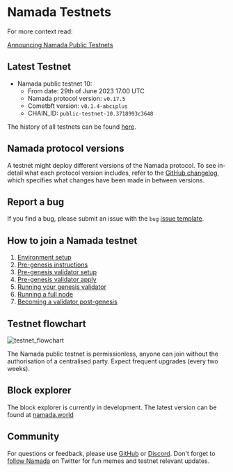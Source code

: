 # Namada Testnets

For more context read:

[Announcing Namada Public Testnets](https://blog.namada.net/announcing-namada-public-testnets/)

## Latest Testnet
- Namada public testnet 10:
  - From date: 29th of June 2023 17.00 UTC
  - Namada protocol version: `v0.17.5`
  - Cometbft version: `v0.1.4-abciplus`
  - CHAIN_ID: `public-testnet-10.3718993c3648`

The history of all testnets can be found [here](./testnets/testnet-history.md).

## Namada protocol versions

A testnet might deploy different versions of the Namada protocol. To see in-detail what each protocol version includes, refer to the [GitHub changelog](https://github.com/anoma/namada/tree/main/.changelog), which specifies what changes have been made in between versions.

## Report a bug

If you find a bug, please submit an issue with the `bug` [issue template](https://github.com/anoma/namada/issues/new/choose).

## How to join a Namada testnet

1. [Environment setup](./testnets/environment-setup.md)
2. [Pre-genesis instructions](./testnets/pre-genesis.md)
3. [Pre-genesis validator setup](../../validators/genesis-validator-setup.md)
4. [Pre-genesis validator apply](./testnets/genesis-validator-apply.md)
5. [Running your genesis validator](../../validators/run-your-genesis-validator.md)
6. [Running a full node](../../ledger/running-a-full-node.md)
7. [Becoming a validator post-genesis](./testnets/post-genesis-validator.md)

## Testnet flowchart
![testnet_flowchart](/images/testnet_flowchart.png)

The Namada public testnet is permissionless, anyone can join without the authorisation of a centralised party. Expect frequent upgrades (every two weeks).

## Block explorer

The block explorer is currently in development. The latest version can be found at [namada.world](https://namada.world/)

## Community

For questions or feedback, please use [GitHub](https://github.com/anoma/namada/issues) or [Discord](https://discord.gg/namada). Don't forget to [follow Namada](https://twitter.com/namadanetwork) on Twitter for fun memes and testnet relevant updates.
